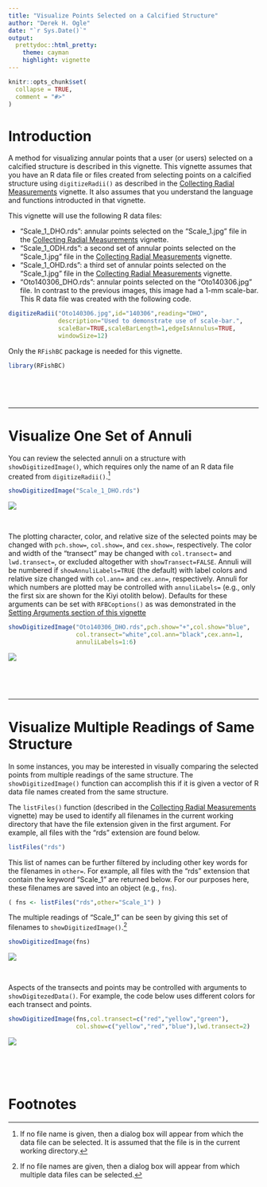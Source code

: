 ```yaml
---
title: "Visualize Points Selected on a Calcified Structure"
author: "Derek H. Ogle"
date: "`r Sys.Date()`"
output: 
  prettydoc::html_pretty:
    theme: cayman
    highlight: vignette
---
```


```r
knitr::opts_chunk$set(
  collapse = TRUE,
  comment = "#>"
)
```


# Introduction
A method for visualizing annular points that a user (or users) selected on a calcified structure is described in this vignette. This vignette assumes that you have an R data file or files created from selecting points on a calcified structure using `digitizeRadii()` as described in the [Collecting Radial Measurements](collectRadiiData.html) vignette. It also assumes that you understand the language and functions introducted in that vignette.

This vignette will use the following R data files:

* "Scale_1_DHO.rds": annular points selected on the "Scale_1.jpg" file in the [Collecting Radial Measurements](collectRadiiData.html) vignette.
* "Scale_1_ODH.rds": a second set of annular points selected on the "Scale_1.jpg" file in the [Collecting Radial Measurements](collectRadiiData.html) vignette.
* "Scale_1_OHD.rds": a third set of annular points selected on the "Scale_1.jpg" file in the [Collecting Radial Measurements](collectRadiiData.html) vignette.
* "Oto140306_DHO.rds": annular points selected on the "Oto140306.jpg" file. In contrast to the previous images, this image had a 1-mm scale-bar. This R data file was created with the following code.

```r
digitizeRadii("Oto140306.jpg",id="140306",reading="DHO",
              description="Used to demonstrate use of scale-bar.",
              scaleBar=TRUE,scaleBarLength=1,edgeIsAnnulus=TRUE,
              windowSize=12)
```

Only the `RFishBC` package is needed for this vignette.
```r
library(RFishBC)
```

\  

\  

----

# Visualize One Set of Annuli
You can review the selected annuli on a structure with `showDigitizedImage()`, which requires only the name of an R data file created from `digitizeRadii()`.[^sdifilename]

```r
showDigitizedImage("Scale_1_DHO.rds")
```

![](figures/Scale_1_A.jpg)

\  

The plotting character, color, and relative size of the selected points may be changed with `pch.show=`, `col.show=`, and `cex.show=`, respectively. The color and width of the "transect" may be changed with `col.transect=` and `lwd.transect=`, or excluded altogether with `showTransect=FALSE`. Annuli will be numbered if `showAnnuliLabels=TRUE` (the default) with label colors and relative size changed with `col.ann=` and `cex.ann=`, respectively. Annuli for which numbers are plotted may be controlled with `annuliLabels=` (e.g., only the first six are shown for the Kiyi otolith below). Defaults for these arguments can be set with `RFBCoptions()` as was demonstrated in the [Setting Arguments section of this vignette](collectRadiiData.html#setoptions1)


```r
showDigitizedImage("Oto140306_DHO.rds",pch.show="+",col.show="blue",
                   col.transect="white",col.ann="black",cex.ann=1,
                   annuliLabels=1:6)
```

![](figures/Oto140306_E.jpg)

\  

\  

----

# Visualize Multiple Readings of Same Structure
In some instances, you may be interested in visually comparing the selected points from multiple readings of the same structure. The `showDigitizedImage()` function can accomplish this if it is given a vector of R data file names created from the same structure.

The `listFiles()` function (described in the [Collecting Radial Measurements](collectRadiiData.html) vignette) may be used to identify all filenames in the current working directory that have the file extension given in the first argument. For example, all files with the "rds" extension are found below.
```r
listFiles("rds")
```

This list of names can be further filtered by including other key words for the filenames in `other=`. For example, all files with the "rds" extension that contain the keyword "Scale_1" are returned below. For our purposes here, these filenames are saved into an object (e.g., `fns`).
```r
( fns <- listFiles("rds",other="Scale_1") )
```

The multiple readings of "Scale_1" can be seen by giving this set of filenames to `showDigitizedImage()`.[^sdifilename2]

```r
showDigitizedImage(fns)
```

![](figures/Scale_1_B.jpg)

\  

Aspects of the transects and points may be controlled with arguments to `showDigitezedData()`. For example, the code below uses different colors for each transect and points.
```r
showDigitizedImage(fns,col.transect=c("red","yellow","green"),
                   col.show=c("yellow","red","blue"),lwd.transect=2)
```

![](figures/Scale_1_C.jpg)

\  

\  

# Footnotes

[^sdifilename]: If no file name is given, then a dialog box will appear from which the data file can be selected. It is assumed that the file is in the current working directory.

[^sdifilename2]: If no file names are given, then a dialog box will appear from which multiple data files can be selected.
